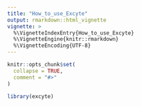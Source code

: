 ```yaml
---
title: "How_to_use_Excyte"
output: rmarkdown::html_vignette
vignette: >
  %\VignetteIndexEntry{How_to_use_Excyte}
  %\VignetteEngine{knitr::rmarkdown}
  %\VignetteEncoding{UTF-8}
---
```


```r
knitr::opts_chunk$set(
  collapse = TRUE,
  comment = "#>"
)
```

```r
library(excyte)
```
